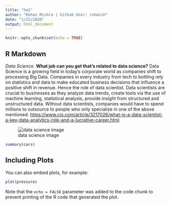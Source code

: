 ---
title: "hw1"
author: "Rohan Mishra | Github User: rohmish"
date: "1/21/2020"
output: html_document
---

```{r setup, include=FALSE}
knitr::opts_chunk$set(echo = TRUE)
```

## R Markdown

*Data Science.*
**What job can you get that's related to data science?**
Data Science is a growing field in today's corporate world as companies shift to processing Big Data. Companies in every industry from tech to bottling rely on statistics and data to make educated business decisions that influence a positive shift in revenue. Hence the role of data scientist. Data scientists are crucial to businesses as they analyze data trends, create tools via the use of machine learning, statistical analysis, provide insight from structured and unstructured data. Without data scientists, companies would have to spend millions to outsource to people who only specialize in one of the above mentioned.
       <https://www.cio.com/article/3217026/what-is-a-data-scientist-a-key-data-analytics-role-and-a-lucrative-career.html>

![data science image](https://d2o9wnd5wywfpj.cloudfront.net/covers/8/large/cbds-white-bg.png?1537201915)
```{r cars}
summary(cars)
```

## Including Plots

You can also embed plots, for example:

```{r pressure, echo=FALSE}
plot(pressure)
```

Note that the `echo = FALSE` parameter was added to the code chunk to prevent printing of the R code that generated the plot.
